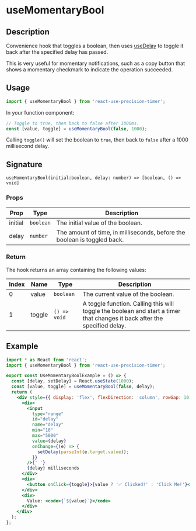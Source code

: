 
<Meta title="Docs/useMomentaryBool" />

<h1>useMomentaryBool</h1>

## Description

Convenience hook that toggles a boolean, then uses [useDelay](https://justinmahar.github.io/react-use-precision-timer/?path=/story/docs-usetimer--page) to toggle it back after the specified delay has passed.

This is very useful for momentary notifications, such as a copy button that shows a momentary checkmark to indicate the operation succeeded.

## Usage

```jsx
import { useMomentaryBool } from 'react-use-precision-timer';
```

In your function component:

```jsx
// Toggle to true, then back to false after 1000ms.
const [value, toggle] = useMomentaryBool(false, 1000);
```

Calling `toggle()` will set the boolean to `true`, then back to `false` after a 1000 millisecond delay.

## Signature

`useMomentaryBool(initial:boolean, delay: number) => [boolean, () => void]`

### Props

| Prop    | Type      | Description                                                              |
| ------- | --------- | ------------------------------------------------------------------------ |
| initial | `boolean` | The initial value of the boolean.                                        |
| delay   | `number`  | The amount of time, in milliseconds, before the boolean is toggled back. |

### Return

The hook returns an array containing the following values:

| Index | Name   | Type         | Description                                                                                                               |
| ----- | ------ | ------------ | ------------------------------------------------------------------------------------------------------------------------- |
| 0     | value  | `boolean`    | The current value of the boolean.                                                                                         |
| 1     | toggle | `() => void` | A toggle function. Calling this will toggle the boolean and start a timer that changes it back after the specified delay. |

## Example

<div style={{ border: 'solid 2px #67788a', padding: '20px' }}>
  <UseMomentaryBoolExample />
</div>

```jsx
import * as React from 'react';
import { useMomentaryBool } from 'react-use-precision-timer';

export const UseMomentaryBoolExample = () => {
  const [delay, setDelay] = React.useState(1000);
  const [value, toggle] = useMomentaryBool(false, delay);
  return (
    <div style={{ display: 'flex', flexDirection: 'column', rowGap: 10 }}>
      <div>
        <input
          type="range"
          id="delay"
          name="delay"
          min="10"
          max="5000"
          value={delay}
          onChange={(e) => {
            setDelay(parseInt(e.target.value));
          }}
        />{' '}
        {delay} milliseconds
      </div>
      <div>
        <button onClick={toggle}>{value ? '✅ Clicked!' : 'Click Me!'}</button>
      </div>
      <div>
        Value: <code>{`${value}`}</code>
      </div>
    </div>
  );
};
```
